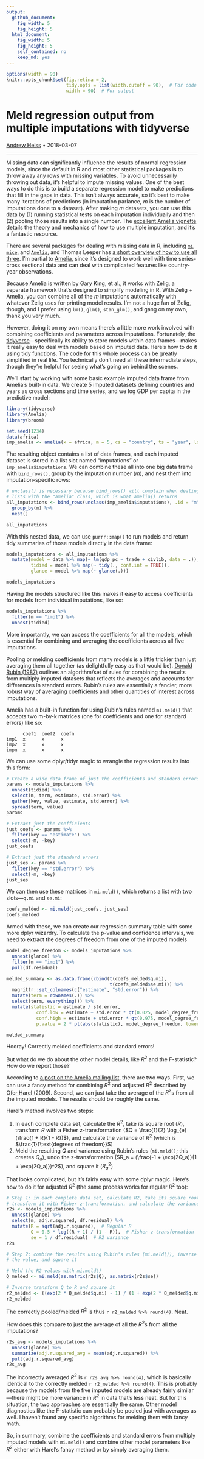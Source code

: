 ```yaml
---
output:
  github_document:
    fig_width: 5
    fig_height: 5
  html_document:
    fig_width: 5
    fig_height: 5
    self_contained: no
    keep_md: yes
---
```


```r
options(width = 90)
knitr::opts_chunk$set(fig.retina = 2,
                      tidy.opts = list(width.cutoff = 90),  # For code
                      width = 90)  # For output
```

# Meld regression output from multiple imputations with tidyverse

[Andrew Heiss](https://www.andrewheiss.com) • 2018-03-07

---

Missing data can significantly influence the results of normal regression models, since the default in R and most other statistical packages is to throw away any rows with missing variables. To avoid unnecessarily throwing out data, it's helpful to impute missing values. One of the best ways to do this is to build a separate regression model to make predictions that fill in the gaps in data. This isn't always accurate, so it's best to make many iterations of predictions (in imputation parlance, $m$ is the number of imputations done to a dataset). After making $m$ datasets, you can use this data by (1) running statistical tests on each imputation individually and then (2) pooling those results into a single number. The [excellent Amelia vignette](https://cran.r-project.org/web/packages/Amelia/vignettes/amelia.pdf) details the theory and mechanics of how to use multiple imputation, and it's a fantastic resource.

There are several packages for dealing with missing data in R, including [`mi`](https://cran.r-project.org/package=mi), [`mice`](https://cran.r-project.org/package=mice), and [`Amelia`](https://cran.r-project.org/package=Amelia), and Thomas Leeper has [a short overview of how to use all three](http://thomasleeper.com/Rcourse/Tutorials/mi.html). I'm partial to [Amelia](https://gking.harvard.edu/amelia), since it's designed to work well with time series-cross sectional data and can deal with complicated features like country-year observations. 

Because Amelia is written by Gary King, et al., it works with [Zelig](https://zeligproject.org/), a separate framework that's designed to simplify modeling in R. With Zelig + Amelia, you can combine all of the $m$ imputations automatically with whatever Zelig uses for printing model results. I'm not a huge fan of Zelig, though, and I prefer using `lm()`, `glm()`, `stan_glm()`, and gang on my own, thank you very much.

However, doing it on my own means there's a little more work involved with combining coefficients and parameters across imputations. Fortunately, the [tidyverse](https://www.tidyverse.org/)—specifically its ability to store models within data frames—makes it really easy to deal with models based on imputed data. Here's how to do it using tidy functions. The code for this whole process can be greatly simplified in real life. You technically don't need all these intermediate steps, though they're helpful for seeing what's going on behind the scenes. 

We'll start by working with some basic example imputed data frame from Amelia's built-in data. We create 5 imputed datasets defining countries and years as cross sections and time series, and we log GDP per capita in the predictive model:

```r
library(tidyverse)
library(Amelia)
library(broom)

set.seed(1234)
data(africa)
imp_amelia <- amelia(x = africa, m = 5, cs = "country", ts = "year", logs = "gdp_pc", p2s = 0)
```

The resulting object contains a list of data frames, and each imputed dataset is stored in a list slot named "imputations" or `imp_amelia$imputations`. We can combine these all into one big data frame with `bind_rows()`, group by the imputation number ($m$), and nest them into imputation-specific rows:

```r
# unclass() is necessary because bind_rows() will complain when dealing with
# lists with the "amelia" class, which is what amelia() returns
all_imputations <- bind_rows(unclass(imp_amelia$imputations), .id = "m") %>%
  group_by(m) %>%
  nest()

all_imputations
```

With this nested data, we can use `purrr::map()` to run models and return tidy summaries of those models directly in the data frame:

```r
models_imputations <- all_imputations %>%
  mutate(model = data %>% map(~ lm(gdp_pc ~ trade + civlib, data = .)),
         tidied = model %>% map(~ tidy(., conf.int = TRUE)),
         glance = model %>% map(~ glance(.)))

models_imputations
```

Having the models structured like this makes it easy to access coefficients for models from individual imputations, like so:

```r
models_imputations %>%
  filter(m == "imp1") %>%
  unnest(tidied)
```

More importantly, we can access the coefficients for all the models, which is essential for combining and averaging the coefficients across all five imputations.

Pooling or melding coefficients from many models is a little trickier than just averaging them all together (as delightfully easy as that would be). [Donald Rubin (1987)](https://doi.org/10.1002/9780470316696) outlines an algorithm/set of rules for combining the results from multiply imputed datasets that reflects the averages and accounts for differences in standard errors. Rubin's rules are essentially a fancier, more robust way of averaging coefficients and other quantities of interest across imputations.

Amelia has a built-in function for using Rubin's rules named `mi.meld()` that accepts two m-by-k matrices (one for coefficients and one for standard errors) like so:

          coef1  coef2  coefn
    imp1  x      x      x
    imp2  x      x      x
    impn  x      x      x

We can use some dplyr/tidyr magic to wrangle the regression results into this form:

```r
# Create a wide data frame of just the coefficients and standard errors
params <- models_imputations %>%
  unnest(tidied) %>%
  select(m, term, estimate, std.error) %>%
  gather(key, value, estimate, std.error) %>%
  spread(term, value)
params
```

```r
# Extract just the coefficients
just_coefs <- params %>%
  filter(key == "estimate") %>%
  select(-m, -key)
just_coefs
```

```r
# Extract just the standard errors
just_ses <- params %>%
  filter(key == "std.error") %>%
  select(-m, -key)
just_ses
```

We can then use these matrices in `mi.meld()`, which returns a list with two slots—`q.mi` and `se.mi`:

```r
coefs_melded <- mi.meld(just_coefs, just_ses)
coefs_melded
```

Armed with these, we can create our regression summary table with some more dplyr wizardry. To calculate the p-value and confidence intervals, we need to extract the degrees of freedom from one of the imputed models

```r
model_degree_freedom <- models_imputations %>%
  unnest(glance) %>%
  filter(m == "imp1") %>%
  pull(df.residual)

melded_summary <- as.data.frame(cbind(t(coefs_melded$q.mi),
                                      t(coefs_melded$se.mi))) %>%
  magrittr::set_colnames(c("estimate", "std.error")) %>%
  mutate(term = rownames(.)) %>%
  select(term, everything()) %>%
  mutate(statistic = estimate / std.error,
           conf.low = estimate + std.error * qt(0.025, model_degree_freedom),
           conf.high = estimate + std.error * qt(0.975, model_degree_freedom),
           p.value = 2 * pt(abs(statistic), model_degree_freedom, lower.tail = FALSE))

melded_summary
```

Hooray! Correctly melded coefficients and standard errors!

But what do we do about the other model details, like $R^2$ and the F-statistic? How do we report those?

According to [a post on the Amelia mailing list](https://lists.gking.harvard.edu/pipermail/amelia/2016-July/001249.html), there are two ways. First, we can use a fancy method for combining $R^2$ and adjusted $R^2$ described by [Ofer Harel (2009)](https://dx.doi.org/10.1080/02664760802553000). Second, we can just take the average of the $R^2$s from all the imputed models. The results should be roughly the same.

Harel's method involves two steps:

1. In each complete data set, calculate the $R^2$, take its square root ($R$), transform $R$ with a Fisher z-transformation ($Q = \frac{1}{2} \log_{e}(\frac{1 + R}{1 - R})$), and calculate the variance of $R^2$ (which is $\frac{1}{\text{degrees of freedom}}$)
2. Meld the resulting $Q$ and variance using Rubin's rules (`mi.meld()`; this creates $Q_a$), undo the z-transformation ($R_a = (\frac{-1 + \exp(2Q_a)}{1 + \exp(2Q_a)})^2$), and square it ($R_a^2$)

That looks complicated, but it's fairly easy with some dplyr magic. Here's how to do it for adjusted $R^2$ (the same process works for regular $R^2$ too):

```r
# Step 1: in each complete data set, calculate R2, take its square root,
# transform it with Fisher z-transformation, and calculate the variance of R2\
r2s <- models_imputations %>%
  unnest(glance) %>%
  select(m, adj.r.squared, df.residual) %>%
  mutate(R = sqrt(adj.r.squared),  # Regular R
         Q = 0.5 * log((R + 1) / (1 - R)),  # Fisher z-transformation
         se = 1 / df.residual)  # R2 variance
r2s
```

```r
# Step 2: combine the results using Rubin's rules (mi.meld()), inverse transform
# the value, and square it

# Meld the R2 values with mi.meld()
Q_melded <- mi.meld(as.matrix(r2s$Q), as.matrix(r2s$se))

# Inverse transform Q to R and square it
r2_melded <- ((exp(2 * Q_melded$q.mi) - 1) / (1 + exp(2 * Q_melded$q.mi)))^2
r2_melded
```

The correctly pooled/melded $R^2$ is thus `r r2_melded %>% round(4)`. Neat.

How does this compare to just the average of all the $R^2$s from all the imputations?

```r
r2s_avg <- models_imputations %>%
  unnest(glance) %>%
  summarize(adj.r.squared_avg = mean(adj.r.squared)) %>%
  pull(adj.r.squared_avg)
r2s_avg
```

The incorrectly averaged $R^2$ is `r r2s_avg %>% round(4)`, which is basically identical to the correctly melded `r r2_melded %>% round(4)`. This is probably because the models from the five imputed models are already fairly similar—there might be more variance in $R^2$ in data that's less neat. But for this situation, the two approaches are essentially the same. Other model diagnostics like the F-statistic can probably be pooled just with averages as well. I haven't found any specific algorithms for melding them with fancy math. 

So, in summary, combine the coefficients and standard errors from multiply imputed models with `mi.meld()` and combine other model parameters like $R^2$ either with Harel's fancy method or by simply averaging them.

